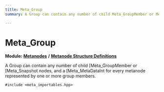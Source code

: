 ```yaml
---
title: Meta_Group
summary: A Group can contain any number of child Meta_GroupMember or Meta_Snapshot nodes, and a Meta_MetaDataInt for every metanode represented by one or more group members. 

---
```


# Meta_Group

**Module:** **[Metanodes](../Modules/group__api__metanodes.mdx)** **/** **[Metanode Structure Definitions](../Modules/group__api__metadefs.mdx)**



A Group can contain any number of child [Meta_GroupMember or [Meta_Snapshot nodes, and a [Meta_MetaDataInt for every metanode represented by one or more group members. 


`#include <meta_importables.hpp>`


